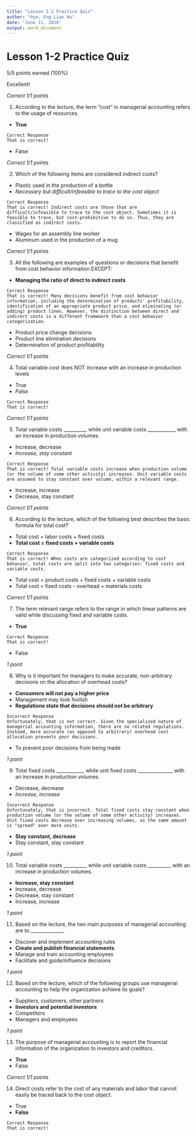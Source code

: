 ```yaml
---
title: "Lesson 1-2 Practice Quiz"
author: "®γσ, Eng Lian Hu"
date: "June 11, 2016"
output: word_document
---
```


# Lesson 1-2 Practice Quiz

5/5 points earned (100%)

Excellent!

*Correct 1/1 points*

1. According to the lecture, the term "cost" in managerial accounting refers to the usage of resources.

- **True**
```
Correct Response 
That is correct!
```
- False

*Correct 1/1 points*

2. Which of the following items are considered indirect costs?

- Plastic used in the production of a bottle
- *Necessary but difficult/infeasible to trace to the cost object*
```
Correct Response 
That is correct! Indirect costs are those that are difficult/infeasible to trace to the cost object. Sometimes it is feasible to trace, but cost-prohibitive to do so. Thus, they are classified as indirect costs.
```
- Wages for an assembly line worker
- Aluminum used in the production of a mug

*Correct 1/1 points*

3. All the following are examples of questions or decisions that benefit from cost behavior information EXCEPT:

- **Managing the ratio of direct to indirect costs**
```
Correct Response 
That is correct! Many decisions benefit from cost behavior information, including the determination of products' profitability, identification of an appropriate product price, and eliminating (or adding) product lines. However, the distinction between direct and indirect costs is a different framework than a cost behavior categorization.
```
- Product price change decisions
- Product line elimination decisions
- Determination of product profitability

*Correct 1/1 points*

4. Total variable cost does NOT increase with an increase in production levels

- True
- *False*
```
Correct Response 
That is correct!
```

*Correct 1/1 points*

5. Total variable costs __________ while unit variable costs ____________ with an increase in production volumes.

- Increase, decrease
- *Increase, stay constant*
```
Correct Response 
That is correct! Total variable costs increase when production volume (or the volume of some other activity) increases. Unit variable costs are assumed to stay constant over volume, within a relevant range.
```
- Increase, increase
- Decrease, stay constant

*Correct 1/1 points*

6. According to the lecture, which of the following best describes the basic formula for total cost?

- Total cost = labor costs + fixed costs
- **Total cost = fixed costs + variable costs**
```
Correct Response 
That is correct! When costs are categorized according to cost behavior, total costs are split into two categories: fixed costs and variable costs.
```
- Total cost = product costs + fixed costs + variable costs
- Total cost = fixed costs - overhead + materials costs

*Correct 1/1 points*

7. The term relevant range refers to the range in which linear patterns are valid while discussing fixed and variable costs.

- **True**
```
Correct Response 
That is correct!
```
- False

*1 point*

8. Why is it important for managers to make accurate, non-arbitrary decisions on the allocation of overhead costs?

- **Consumers will not pay a higher price**
- Management may look foolish
- **Regulations state that decisions should not be arbitrary**
```
Incorrect Response 
Unfortunately, that is not correct. Given the specialized nature of managerial accounting information, there are no related regulations. Instead, more accurate (as opposed to arbitrary) overhead cost allocation prevents poor decisions.
```
- To prevent poor decisions from being made

*1 point*

9. Total fixed costs ____________ while unit fixed costs _______________ with an increase in production volumes.

- Decrease, decrease
- *Increase, increase*
```
Incorrect Response 
Unfortunately, that is incorrect. Total fixed costs stay constant when production volume (or the volume of some other activity) increases. Unit fixed costs decrease over increasing volumes, as the same amount is "spread" over more units.
```
- **Stay constant, decrease**
- Stay constant, stay constant

*1 point*

10. Total variable costs __________ while unit variable costs __________ with an increase in production volumes.

- **Increase, stay constant**
- Increase, decrease
- Decrease, stay constant
- Increase, increase

*1 point*

11. Based on the lecture, the two main purposes of managerial accounting are to ______________.

- Discover and implement accounting rules
- **Create and publish financial statements**
- Manage and train accounting employees
- Facilitate and guide/influence decisions

*1 point*

12. Based on the lecture, which of the following groups use managerial accounting to help the organization achieve its goals?

- Suppliers, customers, other partners
- **Investors and potential investors**
- Competitors
- Managers and employees

*1 point*

13. The purpose of managerial accounting is to report the financial information of the organization to investors and creditors.

- **True**
- False

*Correct 1/1 points*

14. Direct costs refer to the cost of any materials and labor that cannot easily be traced back to the cost object.

- True
- **False**
```
Correct Response 
That is correct!
```
